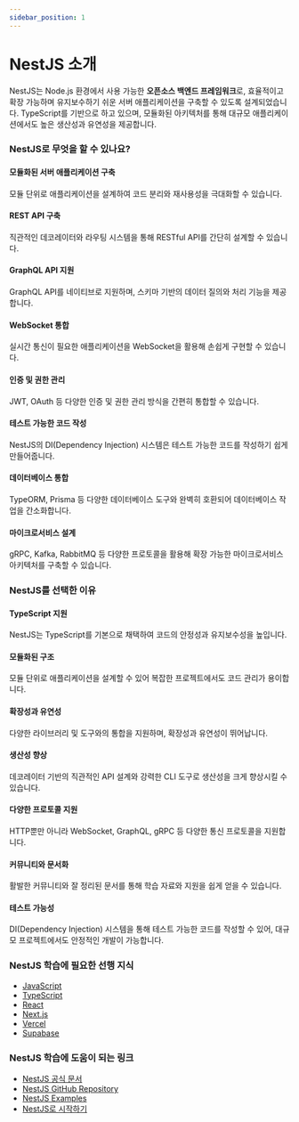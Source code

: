 ```yaml
---
sidebar_position: 1
---
```


# NestJS 소개

NestJS는 Node.js 환경에서 사용 가능한 **오픈소스 백엔드 프레임워크**로, 효율적이고 확장 가능하며 유지보수하기 쉬운 서버 애플리케이션을 구축할 수 있도록 설계되었습니다. TypeScript를 기반으로 하고 있으며, 모듈화된 아키텍처를 통해 대규모 애플리케이션에서도 높은 생산성과 유연성을 제공합니다.

### NestJS로 무엇을 할 수 있나요?

#### 모듈화된 서버 애플리케이션 구축

모듈 단위로 애플리케이션을 설계하여 코드 분리와 재사용성을 극대화할 수 있습니다.

#### REST API 구축

직관적인 데코레이터와 라우팅 시스템을 통해 RESTful API를 간단히 설계할 수 있습니다.

#### GraphQL API 지원

GraphQL API를 네이티브로 지원하며, 스키마 기반의 데이터 질의와 처리 기능을 제공합니다.

#### WebSocket 통합

실시간 통신이 필요한 애플리케이션을 WebSocket을 활용해 손쉽게 구현할 수 있습니다.

#### 인증 및 권한 관리

JWT, OAuth 등 다양한 인증 및 권한 관리 방식을 간편히 통합할 수 있습니다.

#### 테스트 가능한 코드 작성

NestJS의 DI(Dependency Injection) 시스템은 테스트 가능한 코드를 작성하기 쉽게 만들어줍니다.

#### 데이터베이스 통합

TypeORM, Prisma 등 다양한 데이터베이스 도구와 완벽히 호환되어 데이터베이스 작업을 간소화합니다.

#### 마이크로서비스 설계

gRPC, Kafka, RabbitMQ 등 다양한 프로토콜을 활용해 확장 가능한 마이크로서비스 아키텍처를 구축할 수 있습니다.

### NestJS를 선택한 이유

#### TypeScript 지원

NestJS는 TypeScript를 기본으로 채택하여 코드의 안정성과 유지보수성을 높입니다.

#### 모듈화된 구조

모듈 단위로 애플리케이션을 설계할 수 있어 복잡한 프로젝트에서도 코드 관리가 용이합니다.

#### 확장성과 유연성

다양한 라이브러리 및 도구와의 통합을 지원하며, 확장성과 유연성이 뛰어납니다.

#### 생산성 향상

데코레이터 기반의 직관적인 API 설계와 강력한 CLI 도구로 생산성을 크게 향상시킬 수 있습니다.

#### 다양한 프로토콜 지원

HTTP뿐만 아니라 WebSocket, GraphQL, gRPC 등 다양한 통신 프로토콜을 지원합니다.

#### 커뮤니티와 문서화

활발한 커뮤니티와 잘 정리된 문서를 통해 학습 자료와 지원을 쉽게 얻을 수 있습니다.

#### 테스트 가능성

DI(Dependency Injection) 시스템을 통해 테스트 가능한 코드를 작성할 수 있어, 대규모 프로젝트에서도 안정적인 개발이 가능합니다.

### NestJS 학습에 필요한 선행 지식

- [JavaScript](../javascript)
- [TypeScript](../typescript)
- [React](../react)
- [Next.js](../nextjs)
- [Vercel](../vercel)
- [Supabase](../supabase)

### NestJS 학습에 도움이 되는 링크

- [NestJS 공식 문서](https://docs.nestjs.com/)
- [NestJS GitHub Repository](https://github.com/nestjs/nest)
- [NestJS Examples](https://github.com/nestjs/nest/tree/master/sample)
- [NestJS로 시작하기](https://docs.nestjs.com/first-steps)
